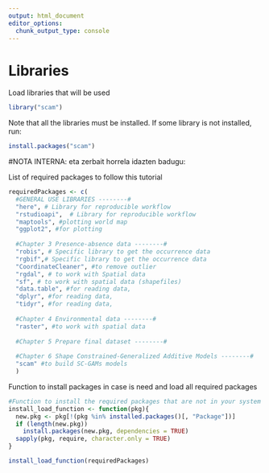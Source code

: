 ```yaml
---
output: html_document
editor_options: 
  chunk_output_type: console
---
```

# Libraries

Load libraries that will be used

```r
library("scam")
```

Note that all the libraries must be installed. If some library is not installed, run: 

```r
install.packages("scam")
```

#NOTA INTERNA: eta zerbait horrela idazten badugu: 

List of required packages to follow this tutorial
```r
requiredPackages <- c(
  #GENERAL USE LIBRARIES --------#
  "here", # Library for reproducible workflow
  "rstudioapi",  # Library for reproducible workflow
  "maptools", #plotting world map
  "ggplot2", #for plotting
  
  #Chapter 3 Presence-absence data --------#
  "robis", # Specific library to get the occurrence data
  "rgbif",# Specific library to get the occurrence data
  "CoordinateCleaner", #to remove outlier
  "rgdal", # to work with Spatial data
  "sf", # to work with spatial data (shapefiles)
  "data.table", #for reading data,
  "dplyr", #for reading data,
  "tidyr", #for reading data,
  
  #Chapter 4 Environmental data --------#
  "raster", #to work with spatial data
  
  #Chapter 5 Prepare final dataset --------#
  
  #Chapter 6 Shape Constrained-Generalized Additive Models --------#
  "scam" #to build SC-GAMs models
  )

```

Function to install packages in case is need and load all required packages
```r
#Function to install the required packages that are not in your system and load all the required packages
install_load_function <- function(pkg){
  new.pkg <- pkg[!(pkg %in% installed.packages()[, "Package"])]
  if (length(new.pkg))
    install.packages(new.pkg, dependencies = TRUE)
  sapply(pkg, require, character.only = TRUE)
}

install_load_function(requiredPackages)
```

